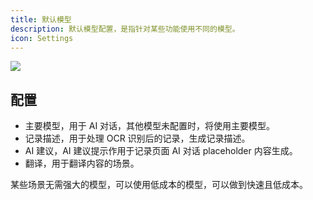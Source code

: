 ```yaml
---
title: 默认模型
description: 默认模型配置，是指针对某些功能使用不同的模型。
icon: Settings
---
```



<Image width="auto" height="auto" src="https://s2.loli.net/2025/07/10/xaczJfKtuqkgDdS.png" />

## 配置

- 主要模型，用于 AI 对话，其他模型未配置时，将使用主要模型。
- 记录描述，用于处理 OCR 识别后的记录，生成记录描述。
- AI 建议，AI 建议提示作用于记录页面 AI 对话 placeholder 内容生成。
- 翻译，用于翻译内容的场景。

某些场景无需强大的模型，可以使用低成本的模型，可以做到快速且低成本。
